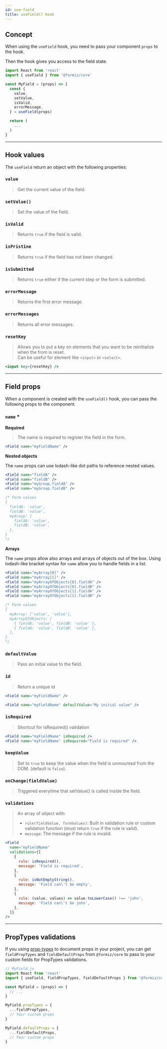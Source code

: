 ```yaml
---
id: use-field
title: useField() hook
---
```



## Concept

When using the `useField` hook, you need to pass your component `props` to the hook.

Then the hook gives you access to the field state.

```jsx
import React from 'react'
import { useField } from '@formiz/core'

const MyField = (props) => {
  const {
    value,
    setValue,
    isValid,
    errorMessage,
  } = useField(props)

  return (
    ...
  )
}
```

---

## Hook values

The `useField` return an object with the following properties:

### `value`

> Get the current value of the field.

### `setValue()`

> Set the value of the field.

### `isValid`

> Returns `true` if the field is valid.

### `isPristine`

> Returns `true` if the field has not been changed.

### `isSubmitted`

> Returns `true` either if the current step or the form is submitted.

### `errorMessage`

> Returns the first error message.

### `errorMessages`

> Returns all error messages.

### `resetKey`

> Allows you to put a key on elements that you want to be reinitialize when the from is reset.<br />
> Can be useful for element like `<input>` or `<select>`.

```jsx
<input key={resetKey} />
```

---

## Field props

When a component is created with the `useField()` hook,
you can pass the following props to the component.

### `name` *
**Required**

> The name is required to register the field in the form.

```jsx
<Field name="myFieldName" />
```

**Nested objects**

The `name` props can use lodash-like dot paths to reference nested values.

```jsx
<Field name="fieldA" />
<Field name="fieldB" />
<Field name="myGroup.fieldA" />
<Field name="myGroup.fieldB" />

/* Form values
{
  fieldA: 'value',
  fieldB: 'value',
  myGroup: {
    fieldA: 'value',
    fieldB: 'value',
  },
}
*/
```

**Arrays**

The `name` props allow also arrays and arrays of objects out of the box.
Using lodash-like bracket syntax for `name` allow you to handle fields in a list.

```jsx
<Field name="myArray[0]" />
<Field name="myArray[1]" />
<Field name="myArrayOfObjects[0].fieldA" />
<Field name="myArrayOfObjects[0].fieldB" />
<Field name="myArrayOfObjects[1].fieldA" />
<Field name="myArrayOfObjects[1].fieldB" />

/* Form values
{
  myArray: ['value', 'value'],
  myArrayOfObjects: [
    { fieldA: 'value', fieldB: 'value' },
    { fieldA: 'value', fieldB: 'value' },
  ],
}
*/
```

### `defaultValue`

> Pass an initial value to the field.

### `id`

> Return a unique id

```jsx
<Field name="myFieldName" />
```

```jsx
<Field name="myFieldName" defaultValue="My initial value" />
```

### `isRequired`

> Shortcut for isRequired() validation

```jsx
<Field name="myFieldName" isRequired />
<Field name="myFieldName" isRequired="Field is required" />
```

### `keepValue`

> Set to `true` to keep the value when the field is unmounted from the DOM. (default is `false`).

### `onChange(fieldValue)`

> Triggered everytime that setValue() is called inside the field.

### `validations`

> An array of object with:
> - `rule(fieldValue, formValues)`: Built in validation rule or custom validation function (must return `true` if the rule is valid).
> - `message`: The message if the rule is invalid.

```jsx
<Field
  name="myFieldName"
  validations={[
    {
      rule: isRequired(),
      message: 'Field is required',
    },
    {
      rule: isNotEmptyString(),
      message: 'Field can\'t be empty',
    },
    {
      rule: (value, values) => value.toLowerCase() !== 'john',
      message: 'Field can\'t be john',
    },
  ]}
/>
```

---

## PropTypes validations

If you using [prop-types](https://www.npmjs.com/package/prop-types) to document props in your project,
you can get `fieldPropTypes` and `fieldDefaultProps` from `@formiz/core` to pass to your custom fields for PropTypes validations.

```jsx
// MyField.js
import React from 'react'
import { useField, fieldPropTypes, fieldDefaultProps } from '@formiz/core'

const MyField = (props) => {
  // ...
}

MyField.propTypes = {
  ...fieldPropTypes,
  // Your custom props
}

MyField.defaultProps = {
  ...fieldDefaultProps,
  // Your custom props
}
```
